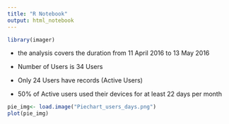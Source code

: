 ```yaml
---
title: "R Notebook"
output: html_notebook
---
```


```r
library(imager)
```

* the analysis covers the duration from 11 April 2016 to 13 May 2016

* Number of Users is 34 Users 
* Only 24 Users have records (Active Users)

* 50% of Active users used their devices for at least 22 days per month  
```r
pie_img<- load.image("Piechart_users_days.png")
plot(pie_img)
```

